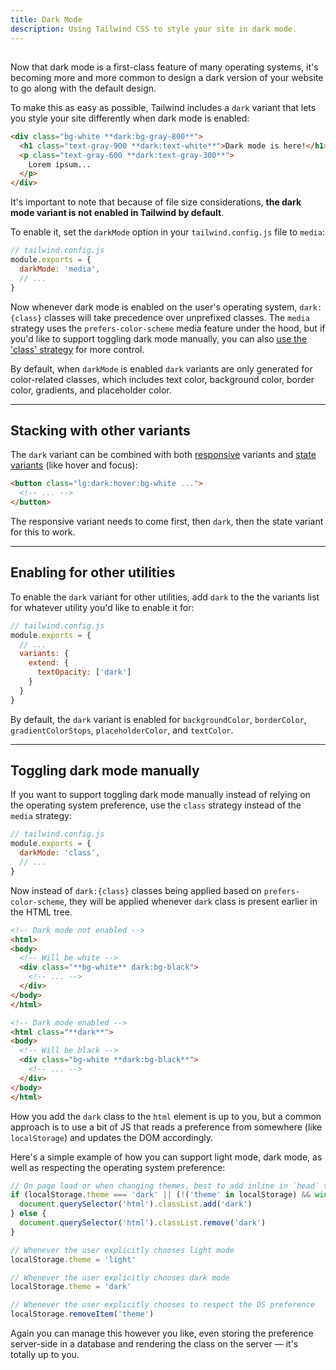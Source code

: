 ```yaml
---
title: Dark Mode
description: Using Tailwind CSS to style your site in dark mode.
---
```


## <Heading hidden>Basic usage</Heading>

Now that dark mode is a first-class feature of many operating systems, it's becoming more and more common to design a dark version of your website to go along with the default design.

To make this as easy as possible, Tailwind includes a `dark` variant that lets you style your site differently when dark mode is enabled:

```html
<div class="bg-white **dark:bg-gray-800**">
  <h1 class="text-gray-900 **dark:text-white**">Dark mode is here!</h1>
  <p class="text-gray-600 **dark:text-gray-300**">
    Lorem ipsum...
  </p>
</div>
```

It's important to note that because of file size considerations, **the dark mode variant is not enabled in Tailwind by default**.

To enable it, set the `darkMode` option in your `tailwind.config.js` file to `media`:

```js
// tailwind.config.js
module.exports = {
  darkMode: 'media',
  // ...
}
```

Now whenever dark mode is enabled on the user's operating system, `dark:{class}` classes will take precedence over unprefixed classes. The `media` strategy uses the `prefers-color-scheme` media feature under the hood, but if you'd like to support toggling dark mode manually, you can also [use the 'class' strategy](#toggling-dark-mode-manually) for more control.

By default, when `darkMode` is enabled `dark` variants are only generated for color-related classes, which includes text color, background color, border color, gradients, and placeholder color.

---

## Stacking with other variants

The `dark` variant can be combined with both [responsive](https://tailwindcss.com/docs/responsive-design) variants and [state variants](https://tailwindcss.com/docs/hover-focus-and-other-states) (like hover and focus):

```html
<button class="lg:dark:hover:bg-white ...">
  <!-- ... -->
</button>
```

The responsive variant needs to come first, then `dark`, then the state variant for this to work.

---

## Enabling for other utilities

To enable the `dark` variant for other utilities, add `dark` to the the variants list for whatever utility you'd like to enable it for:

```js
// tailwind.config.js
module.exports = {
  // ...
  variants: {
    extend: {
      textOpacity: ['dark']
    }
  }
}
```

By default, the `dark` variant is enabled for `backgroundColor`, `borderColor`, `gradientColorStops`, `placeholderColor`, and `textColor`.

---

## Toggling dark mode manually

If you want to support toggling dark mode manually instead of relying on the operating system preference, use the `class` strategy instead of the `media` strategy:

```js
// tailwind.config.js
module.exports = {
  darkMode: 'class',
  // ...
}
```

Now instead of `dark:{class}` classes being applied based on `prefers-color-scheme`, they will be applied whenever `dark` class is present earlier in the HTML tree.

```html
<!-- Dark mode not enabled -->
<html>
<body>
  <!-- Will be white -->
  <div class="**bg-white** dark:bg-black">
    <!-- ... -->
  </div>
</body>
</html>

<!-- Dark mode enabled -->
<html class="**dark**">
<body>
  <!-- Will be black -->
  <div class="bg-white **dark:bg-black**">
    <!-- ... -->
  </div>
</body>
</html>
```

How you add the `dark` class to the `html` element is up to you, but a common approach is to use a bit of JS that reads a preference from somewhere (like `localStorage`) and updates the DOM accordingly.

Here's a simple example of how you can support light mode, dark mode, as well as respecting the operating system preference:

```js
// On page load or when changing themes, best to add inline in `head` to avoid FOUC
if (localStorage.theme === 'dark' || (!('theme' in localStorage) && window.matchMedia('(prefers-color-scheme: dark)').matches)) {
  document.querySelector('html').classList.add('dark')
} else {
  document.querySelector('html').classList.remove('dark')
}

// Whenever the user explicitly chooses light mode
localStorage.theme = 'light'

// Whenever the user explicitly chooses dark mode
localStorage.theme = 'dark'

// Whenever the user explicitly chooses to respect the OS preference
localStorage.removeItem('theme')
```

Again you can manage this however you like, even storing the preference server-side in a database and rendering the class on the server — it's totally up to you.
